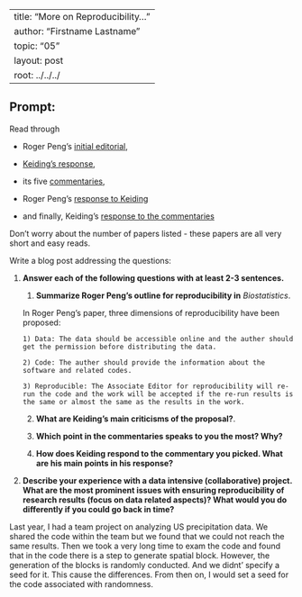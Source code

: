 
---
title: "More on Reproducibility..."
author: "Firstname Lastname"
topic: "05"
layout: post
root: ../../../
---


## Prompt:

Read through 

- Roger Peng's [initial editorial](https://doi.org/10.1093/biostatistics/kxp014), 

- [Keiding's response](https://doi.org/10.1093/biostatistics/kxq033),

- its five [commentaries](https://academic.oup.com/biostatistics/issue/11/3),  

- Roger Peng's [response to Keiding](https://doi.org/10.1093/biostatistics/kxq032)

- and finally, Keiding's [response to the commentaries](https://doi.org/10.1093/biostatistics/kxq034)

Don't worry about the number of papers listed - these papers are all very short and easy reads. 


Write a blog post addressing the questions: 

1. **Answer each of the following questions with at least 2-3 sentences.**

    1. **Summarize Roger Peng's outline for reproducibility in** *Biostatistics*. 
    
    In Roger Peng's paper, three dimensions of reproducibility have been proposed:
       
       1) Data: The data should be accessible online and the auther should get the permission before distributing the data.
       
       2) Code: The auther should provide the information about the software and related codes.
       
       3) Reproducible: The Associate Editor for reproducibility will re-run the code and the work will be accepted if the re-run results is the same or almost the same as the results in the work.
    
    2. **What are Keiding's main criticisms of the proposal?**. 
    
    
    
    3. **Which point in the commentaries speaks to you the most? Why?**
    
    
    
    
    4. **How does Keiding respond to the commentary you picked. What are his main points in his response?**
    
    
    
    
    
2. **Describe your experience with a data intensive (collaborative) project. What are the most prominent issues with ensuring reproducibility of research results (focus on data related aspects)? What would you do differently if you could go back in time?**

Last year, I had a team project on analyzing US precipitation data. We shared the code within the team but we found that we could not reach the same results. Then we took a very long time to exam the code and found that in the code there is a step to generate spatial block. However, the generation of the blocks is randomly conducted. And we didnt' specify a seed for it. This cause the differences. From then on, I would set a seed for the code associated with randomness.

